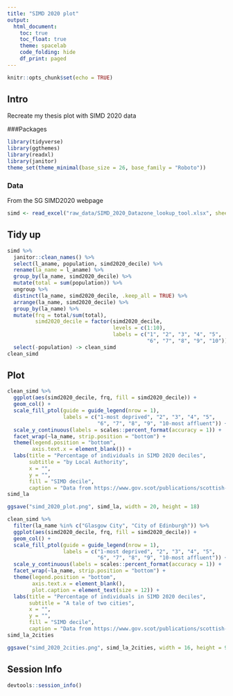 ```yaml
---
title: "SIMD 2020 plot"
output: 
  html_document:
    toc: true
    toc_float: true
    theme: spacelab
    code_folding: hide
    df_print: paged
---
```


```r
knitr::opts_chunk$set(echo = TRUE)
```

## Intro

Recreate my thesis plot with SIMD 2020 data

###Packages

```r
library(tidyverse)
library(ggthemes)
library(readxl)
library(janitor)
theme_set(theme_minimal(base_size = 26, base_family = "Roboto"))
```


### Data

From the SG SIMD2020 webpage

```r
simd <- read_excel("raw_data/SIMD_2020_Datazone_lookup_tool.xlsx", sheet = 3)
```


## Tidy up

```r
simd %>% 
  janitor::clean_names() %>% 
  select(l_aname, population, simd2020_decile) %>% 
  rename(la_name = l_aname) %>% 
  group_by(la_name, simd2020_decile) %>% 
  mutate(total = sum(population)) %>% 
  ungroup %>% 
  distinct(la_name, simd2020_decile, .keep_all = TRUE) %>% 
  arrange(la_name, simd2020_decile) %>% 
  group_by(la_name) %>% 
  mutate(frq = total/sum(total),
         simd2020_decile = factor(simd2020_decile,
                                  levels = c(1:10),
                                  labels = c("1", "2", "3", "4", "5",
                                             "6", "7", "8", "9", "10"))) %>% 
  select(-population) -> clean_simd
clean_simd
```


## Plot

```r
clean_simd %>% 
  ggplot(aes(simd2020_decile, frq, fill = simd2020_decile)) +
  geom_col() +
  scale_fill_ptol(guide = guide_legend(nrow = 1),
                  labels = c("1-most deprived", "2", "3", "4", "5",
                             "6", "7", "8", "9", "10-most affluent")) +
  scale_y_continuous(labels = scales::percent_format(accuracy = 1)) +
  facet_wrap(~la_name, strip.position = "bottom") +
  theme(legend.position = "bottom",
        axis.text.x = element_blank()) +
  labs(title = "Percentage of individuals in SIMD 2020 deciles",
       subtitle = "by Local Authority",
       x = "",
       y = "",
       fill = "SIMD decile", 
       caption = "Data from https://www.gov.scot/publications/scottish-index-of-multiple-deprivation-2020-data-zone-look-up/") -> simd_la
simd_la
```



```r
ggsave("simd_2020_plot.png", simd_la, width = 20, height = 18)
```

```r
clean_simd %>% 
  filter(la_name %in% c("Glasgow City", "City of Edinburgh")) %>% 
  ggplot(aes(simd2020_decile, frq, fill = simd2020_decile)) +
  geom_col() +
  scale_fill_ptol(guide = guide_legend(nrow = 1),
                  labels = c("1-most deprived", "2", "3", "4", "5",
                             "6", "7", "8", "9", "10-most affluent")) +
  scale_y_continuous(labels = scales::percent_format(accuracy = 1)) +
  facet_wrap(~la_name, strip.position = "bottom") +
  theme(legend.position = "bottom",
        axis.text.x = element_blank(),
        plot.caption = element_text(size = 12)) +
  labs(title = "Percentage of individuals in SIMD 2020 deciles",
       subtitle = "A tale of two cities",
       x = "",
       y = "",
       fill = "SIMD decile", 
       caption = "Data from https://www.gov.scot/publications/scottish-index-of-multiple-deprivation-2020-data-zone-look-up/") -> simd_la_2cities
simd_la_2cities
```

```r
ggsave("simd_2020_2cities.png", simd_la_2cities, width = 16, height = 9)
```


## Session Info

```r
devtools::session_info()
```

